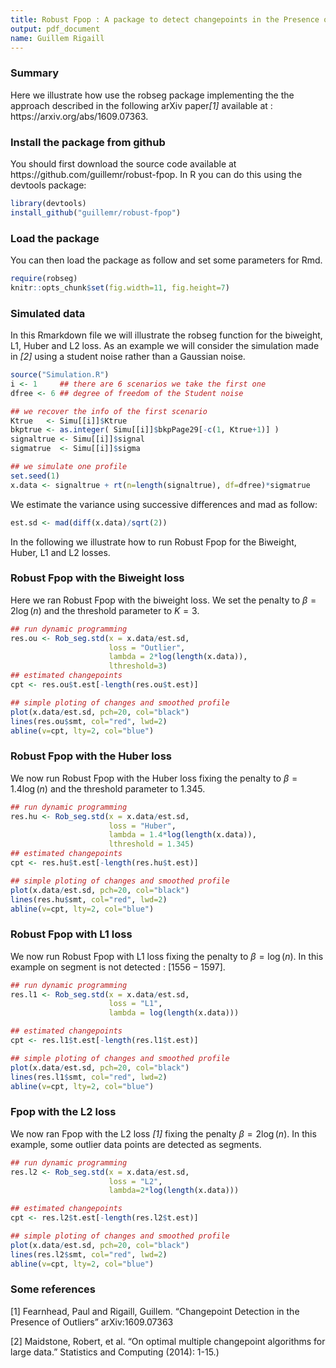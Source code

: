 ```yaml
---
title: Robust Fpop : A package to detect changepoints in the Presence of Outliers using the Biweight, L1 and Huber loss.
output: pdf_document
name: Guillem Rigaill
---
```


### Summary

Here we illustrate how use the robseg package implementing the 
the approach described in the following arXiv paper<cite>[1]</cite> available at : https://arxiv.org/abs/1609.07363.

### Install the package from github
You should first download the source code available at
https://github.com/guillemr/robust-fpop.
In R you can do this using the devtools package:

```r
library(devtools)
install_github("guillemr/robust-fpop")
```


### Load the package

You can then load the package as follow and set some parameters for Rmd.

```r
require(robseg)
knitr::opts_chunk$set(fig.width=11, fig.height=7) 
```

### Simulated data

In this Rmarkdown file we will illustrate the robseg function for the biweight, L1, Huber and L2 loss. 
As an example we will consider the simulation made in <cite>[2]</cite> using a student noise
rather than a Gaussian noise.

```r
source("Simulation.R")
i <- 1     ## there are 6 scenarios we take the first one
dfree <- 6 ## degree of freedom of the Student noise

## we recover the info of the first scenario
Ktrue   <- Simu[[i]]$Ktrue 
bkptrue <- as.integer( Simu[[i]]$bkpPage29[-c(1, Ktrue+1)] )
signaltrue <- Simu[[i]]$signal
sigmatrue  <- Simu[[i]]$sigma 

## we simulate one profile
set.seed(1)
x.data <- signaltrue + rt(n=length(signaltrue), df=dfree)*sigmatrue
```

We estimate the variance using successive differences and mad as follow:

```r
est.sd <- mad(diff(x.data)/sqrt(2))
```

In the following we illustrate how to run Robust Fpop for the Biweight, Huber, L1 and L2 losses.

### Robust Fpop with the Biweight loss

Here we ran Robust Fpop with the biweight loss.
We set the penalty to $\beta = 2\log(n)$ and the threshold parameter
to $K=3$. 

```r
## run dynamic programming
res.ou <- Rob_seg.std(x = x.data/est.sd,  
                      loss = "Outlier", 
                      lambda = 2*log(length(x.data)), 
                      lthreshold=3)
## estimated changepoints 
cpt <- res.ou$t.est[-length(res.ou$t.est)]

## simple ploting of changes and smoothed profile
plot(x.data/est.sd, pch=20, col="black")
lines(res.ou$smt, col="red", lwd=2)
abline(v=cpt, lty=2, col="blue")

```


### Robust Fpop with the Huber loss

We now run Robust Fpop with the Huber loss fixing the penalty to $\beta=1.4\log(n)$ and the threshold parameter
to $1.345$.

```r
## run dynamic programming
res.hu <- Rob_seg.std(x = x.data/est.sd,  
                      loss = "Huber", 
                      lambda = 1.4*log(length(x.data)), 
                      lthreshold = 1.345)
## estimated changepoints 
cpt <- res.hu$t.est[-length(res.hu$t.est)]

## simple ploting of changes and smoothed profile
plot(x.data/est.sd, pch=20, col="black")
lines(res.hu$smt, col="red", lwd=2)
abline(v=cpt, lty=2, col="blue")

```



### Robust Fpop with L1 loss
We now run Robust Fpop with L1 loss fixing the penalty to $\beta=\log(n)$.
In this example on segment is not detected : $[1556 - 1597]$.

```r
## run dynamic programming
res.l1 <- Rob_seg.std(x = x.data/est.sd,  
                      loss = "L1", 
                      lambda = log(length(x.data)))

## estimated changepoints 
cpt <- res.l1$t.est[-length(res.l1$t.est)]

## simple ploting of changes and smoothed profile
plot(x.data/est.sd, pch=20, col="black")
lines(res.l1$smt, col="red", lwd=2)
abline(v=cpt, lty=2, col="blue")

```

### Fpop with the L2 loss
We now ran Fpop with the L2 loss <cite>[1]</cite> fixing
the penalty $\beta=2\log(n)$. In this example, some outlier data points are detected as segments.

```r
## run dynamic programming
res.l2 <- Rob_seg.std(x = x.data/est.sd,  
                      loss = "L2", 
                      lambda=2*log(length(x.data)))

## estimated changepoints 
cpt <- res.l2$t.est[-length(res.l2$t.est)]

## simple ploting of changes and smoothed profile
plot(x.data/est.sd, pch=20, col="black")
lines(res.l2$smt, col="red", lwd=2)
abline(v=cpt, lty=2, col="blue")

```

### Some references

[1] Fearnhead, Paul and Rigaill, Guillem. "Changepoint Detection in the Presence of Outliers" arXiv:1609.07363

[2] Maidstone, Robert, et al. "On optimal multiple changepoint algorithms for large data." Statistics and Computing (2014): 1-15.)

